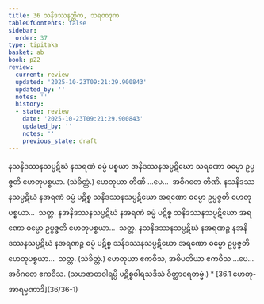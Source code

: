 ```yaml
---
title: 36 သနိဒဿနတ္တိက, သရဏဒုက
tableOfContents: false
sidebar:
  order: 37
type: tipitaka
basket: ab
book: p22
review:
  current: review
  updated: '2025-10-23T09:21:29.900843'
  updated_by: ''
  notes: ''
  history:
  - state: review
    date: '2025-10-23T09:21:29.900843'
    updated_by: ''
    notes: ''
    previous_state: draft
---
```



<ReviewStatus review={frontmatter.review} showDetails={true} />

<HypothesisAnnotation frontmatter={frontmatter} />

<DynamicBreadcrumb />

<Division number="114" book="p22" e="ch" v="40" p="400">

<Paragraph number="251" book="p22">
နသနိဒဿနသပ္ပဋိဃံ နသရဏံ ဓမ္မံ ပစ္စယာ အနိဒဿနအပ္ပဋိဃော သရဏော ဓမ္မော ဥပ္ပဇ္ဇတိ ဟေတုပစ္စယာ. (သံခိတ္တံ.) ဟေတုယာ တီဏိ …ပေ…  အဝိဂတေ တီဏိ.

</Paragraph>

<Paragraph number="252" book="p22">
နသနိဒဿနသပ္ပဋိဃံ နအရဏံ ဓမ္မံ ပဋိစ္စ သနိဒဿနသပ္ပဋိဃော အရဏော ဓမ္မော ဥပ္ပဇ္ဇတိ ဟေတုပစ္စယာ…  သတ္တ.

</Paragraph>

<Paragraph number="253" book="p22">
နအနိဒဿနသပ္ပဋိဃံ နအရဏံ ဓမ္မံ ပဋိစ္စ သနိဒဿနသပ္ပဋိဃော အရဏော ဓမ္မော ဥပ္ပဇ္ဇတိ ဟေတုပစ္စယာ…  သတ္တ.

</Paragraph>

<Paragraph number="254" book="p22">
နသနိဒဿနသပ္ပဋိဃံ နအရဏဉ္စ နအနိဒဿနသပ္ပဋိဃံ နအရဏဉ္စ ဓမ္မံ ပဋိစ္စ သနိဒဿနသပ္ပဋိဃော အရဏော ဓမ္မော ဥပ္ပဇ္ဇတိ ဟေတုပစ္စယာ…  သတ္တ. (သံခိတ္တံ.)

</Paragraph>

<Paragraph number="255" book="p22">
ဟေတုယာ ဧကဝီသ, အဓိပတိယာ ဧကဝီသ …ပေ…  အဝိဂတေ ဧကဝီသ.

</Paragraph>

<Paragraph number="256" book="p22">
(သဟဇာတဝါရမ္ပိ ပဋိစ္စဝါရသဒိသံ ဝိတ္ထာရေတဗ္ဗံ.)

</Paragraph>
</Division>

<TableOfContents book="p22" section="36">
* [36.1 ဟေတု-အာရမ္မဏာဒိ](36/36-1)
</TableOfContents>